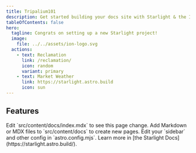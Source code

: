 ```yaml
---
title: Tripalium101
description: Get started building your docs site with Starlight & the Ion theme.
tableOfContents: false
hero:
  tagline: Congrats on setting up a new Starlight project!
  image:
    file: ../../assets/ion-logo.svg
  actions:
    - text: Reclamation
      link: /reclamation/
      icon: random
      variant: primary
    - text: Market Weather
      link: https://starlight.astro.build
      icon: sun
---
```



## Features

<CardGrid stagger>
	<Card title="Update content" icon="pencil">
		Edit `src/content/docs/index.mdx` to see this page change.
	</Card>
	<Card title="Add new content" icon="add-document">
		Add Markdown or MDX files to `src/content/docs` to create new pages.
	</Card>
	<Card title="Configure your site" icon="setting">
		Edit your `sidebar` and other config in `astro.config.mjs`.
	</Card>
	<Card title="Read the docs" icon="open-book">
		Learn more in [the Starlight Docs](https://starlight.astro.build/).
	</Card>
</CardGrid>
